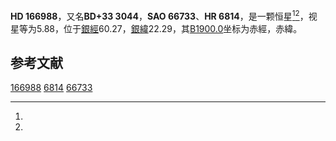 {{Starbox begin
| name = HD 166988
}}
{{Starbox observe
| epoch = [[J2000.0|J2000.0]]
| constell = {{星座名待查}}<ref name=SIMBAD>{{cite web
 | url=http://simbad.u-strasbg.fr/simbad/sim-id?Ident=HR+6814
 | title =Pulsating variable Star
 | publisher=Centre de Données astronomiques de Strasbourg
 | work=SIMBAD
 | accessdate=2012-07-13}}</ref><ref name=DATA>{{cite web
 | url=http://vizier.u-strasbg.fr/viz-bin/VizieR-5?-out.add=.&-source=5050&-corr=PK=HR&-out.max=9999&HR=6814
 | title=VizieR Detailed Page
 | accessdate=2012-07-13
 | archive-date=2016-03-05
 | archive-url=https://web.archive.org/web/20160305051934/http://vizier.u-strasbg.fr/viz-bin/VizieR-5?-out.add=.&-source=5050&-corr=PK=HR&-out.max=9999&HR=6814
 | dead-url=no
 }}</ref>
| 星官 = 
| ra = {{RA|18|11|45.1}}<ref name=SIMBAD /><ref name=DATA />
| dec = {{DEC|+33|26|49}}<ref name=SIMBAD /><ref name=DATA />
| appmag_v = 5.88<ref name=SIMBAD /><ref name=DATA />
}}
{{Starbox character
| class = A3V<ref name=SIMBAD /><ref name=DATA />
| b-v = 0.01<ref name=SIMBAD /><ref name=DATA />
| u-b = 0.11<ref name=SIMBAD /><ref name=DATA />
| r-i = <ref name=SIMBAD /><ref name=DATA />
| variable = 
}}
{{Starbox astrometry
| radial_v = 0.11
| prop_mo_ra = -19
| parallax = 
| p_error = 
}}
{{Starbox catalog
| names =BD+33 3044，[[SAO星表|SAO]] 66733，[[HD星表|HD]] 166988，[[HR星表|HR]] 6814}}
{{Starbox reference |Simbad=HR+6814}}
{{Starbox end}}

'''HD 166988'''，又名'''BD+33 3044'''，'''SAO 66733'''、'''HR 6814'''，是一颗恒星<ref name=SIMBAD /><ref name=DATA />，视星等为5.88，位于[[銀道座標系|銀經]]60.27，[[銀道座標系|銀緯]]22.29，其[[B1900.0|B1900.0]]坐标为赤經{{RA|18|8|5.7}}，赤緯{{DEC|+33|22.29|21}}。

== 参考文献 ==
{{reflist}}

{{star-stub}}

[[Category:HD和HDE天體|166988]]
[[Category:HR天體|6814]]
[[Category:SAO天體|66733]]